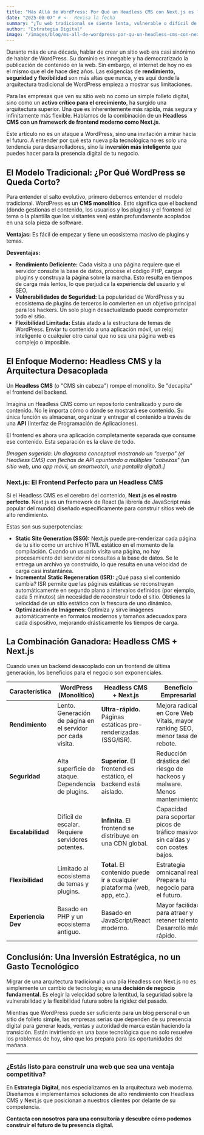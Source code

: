 ```yaml
---
title: "Más Allá de WordPress: Por Qué un Headless CMS con Next.js es la Inversión Más Inteligente para tu Web"
date: "2025-08-07" # <-- Revisa la fecha
summary: "¿Tu web tradicional se siente lenta, vulnerable o difícil de escalar? Exploramos las limitaciones de los CMS monolíticos y desglosamos por qué la arquitectura Headless con Next.js ofrece una velocidad, seguridad y flexibilidad inigualables para el futuro de tu presencia digital."
author: "Estrategia Digital"
image: "/images/blog/ms-all-de-wordpress-por-qu-un-headless-cms-con-nextjs-es-la-inversin-ms-inteligente-para-tu-web.jpg" # <-- Asegúrate de que este nombre de imagen coincide
---
```


Durante más de una década, hablar de crear un sitio web era casi sinónimo de hablar de WordPress. Su dominio es innegable y ha democratizado la publicación de contenido en la web. Sin embargo, el internet de hoy no es el mismo que el de hace diez años. Las exigencias de **rendimiento, seguridad y flexibilidad** son más altas que nunca, y es aquí donde la arquitectura tradicional de WordPress empieza a mostrar sus limitaciones.

Para las empresas que ven su sitio web no como un simple folleto digital, sino como un **activo crítico para el crecimiento**, ha surgido una arquitectura superior. Una que es inherentemente más rápida, más segura y infinitamente más flexible. Hablamos de la combinación de un **Headless CMS con un framework de frontend moderno como Next.js**.

Este artículo no es un ataque a WordPress, sino una invitación a mirar hacia el futuro. A entender por qué esta nueva pila tecnológica no es solo una tendencia para desarrolladores, sino la **inversión más inteligente** que puedes hacer para la presencia digital de tu negocio.

## El Modelo Tradicional: ¿Por Qué WordPress se Queda Corto?

Para entender el salto evolutivo, primero debemos entender el modelo tradicional. WordPress es un **CMS monolítico**. Esto significa que el backend (donde gestionas el contenido, los usuarios y los plugins) y el frontend (el tema o la plantilla que los visitantes ven) están profundamente acoplados en una sola pieza de software.

**Ventajas:** Es fácil de empezar y tiene un ecosistema masivo de plugins y temas.

**Desventajas:**
- **Rendimiento Deficiente:** Cada visita a una página requiere que el servidor consulte la base de datos, procese el código PHP, cargue plugins y construya la página sobre la marcha. Esto resulta en tiempos de carga más lentos, lo que perjudica la experiencia del usuario y el SEO.
- **Vulnerabilidades de Seguridad:** La popularidad de WordPress y su ecosistema de plugins de terceros lo convierten en un objetivo principal para los hackers. Un solo plugin desactualizado puede comprometer todo el sitio.
- **Flexibilidad Limitada:** Estás atado a la estructura de temas de WordPress. Enviar tu contenido a una aplicación móvil, un reloj inteligente o cualquier otro canal que no sea una página web es complejo o imposible.

## El Enfoque Moderno: Headless CMS y la Arquitectura Desacoplada

Un **Headless CMS** (o "CMS sin cabeza") rompe el monolito. Se "decapita" el frontend del backend.

Imagina un Headless CMS como un repositorio centralizado y puro de contenido. No le importa cómo o dónde se mostrará ese contenido. Su única función es almacenar, organizar y entregar el contenido a través de una **API** (Interfaz de Programación de Aplicaciones).

El frontend es ahora una aplicación completamente separada que consume ese contenido. Esta separación es la clave de todo.

*[Imagen sugerida: Un diagrama conceptual mostrando un "cuerpo" (el Headless CMS) con flechas de API apuntando a múltiples "cabezas" (un sitio web, una app móvil, un smartwatch, una pantalla digital).]*

### Next.js: El Frontend Perfecto para un Headless CMS

Si el Headless CMS es el cerebro del contenido, **Next.js es el rostro perfecto**. Next.js es un framework de React (la librería de JavaScript más popular del mundo) diseñado específicamente para construir sitios web de alto rendimiento.

Estas son sus superpotencias:

- **Static Site Generation (SSG):** Next.js puede pre-renderizar cada página de tu sitio como un archivo HTML estático en el momento de la compilación. Cuando un usuario visita una página, no hay procesamiento del servidor ni consultas a la base de datos. Se le entrega un archivo ya construido, lo que resulta en una velocidad de carga casi instantánea.
- **Incremental Static Regeneration (ISR):** ¿Qué pasa si el contenido cambia? ISR permite que las páginas estáticas se reconstruyan automáticamente en segundo plano a intervalos definidos (por ejemplo, cada 5 minutos) sin necesidad de reconstruir todo el sitio. Obtienes la velocidad de un sitio estático con la frescura de uno dinámico.
- **Optimización de Imágenes:** Optimiza y sirve imágenes automáticamente en formatos modernos y tamaños adecuados para cada dispositivo, mejorando drásticamente los tiempos de carga.

## La Combinación Ganadora: Headless CMS + Next.js

Cuando unes un backend desacoplado con un frontend de última generación, los beneficios para el negocio son exponenciales.

| Característica        | WordPress (Monolítico)                                    | Headless CMS + Next.js                                     | Beneficio Empresarial                                                       |
| --------------------- | --------------------------------------------------------- | ---------------------------------------------------------- | --------------------------------------------------------------------------- |
| **Rendimiento**       | Lento. Generación de página en el servidor por cada visita. | **Ultra-rápido.** Páginas estáticas pre-renderizadas (SSG/ISR). | Mejora radical en Core Web Vitals, mayor ranking SEO, menor tasa de rebote. |
| **Seguridad**         | Alta superficie de ataque. Dependencia de plugins.        | **Superior.** El frontend es estático, el backend está aislado.  | Reducción drástica del riesgo de hackeos y malware. Menos mantenimiento.  |
| **Escalabilidad**       | Difícil de escalar. Requiere servidores potentes.         | **Infinita.** El frontend se distribuye en una CDN global.      | Capacidad para soportar picos de tráfico masivos sin caídas y con costes bajos. |
| **Flexibilidad**        | Limitado al ecosistema de temas y plugins.                | **Total.** El contenido puede ir a cualquier plataforma (web, app, etc.). | Estrategia omnicanal real. Prepara tu negocio para el futuro.          |
| **Experiencia Dev**   | Basado en PHP y un ecosistema antiguo.                    | Basado en JavaScript/React moderno.                        | Mayor facilidad para atraer y retener talento. Desarrollo más rápido.       |

## Conclusión: Una Inversión Estratégica, no un Gasto Tecnológico

Migrar de una arquitectura tradicional a una pila Headless con Next.js no es simplemente un cambio de tecnología; es una **decisión de negocio fundamental**. Es elegir la velocidad sobre la lentitud, la seguridad sobre la vulnerabilidad y la flexibilidad futura sobre la rigidez del pasado.

Mientras que WordPress puede ser suficiente para un blog personal o un sitio de folleto simple, las empresas serias que dependen de su presencia digital para generar leads, ventas y autoridad de marca están haciendo la transición. Están invirtiendo en una base tecnológica que no solo resuelve los problemas de hoy, sino que los prepara para las oportunidades del mañana.

---

### ¿Estás listo para construir una web que sea una ventaja competitiva?

En **Estrategia Digital**, nos especializamos en la arquitectura web moderna. Diseñamos e implementamos soluciones de alto rendimiento con Headless CMS y Next.js que posicionan a nuestros clientes por delante de su competencia.

**Contacta con nosotros para una consultoría y descubre cómo podemos construir el futuro de tu presencia digital.**